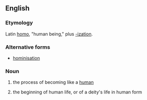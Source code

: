 ==English==

===Etymology===

Latin [[homo]], "human being," plus [[-ization]].

===Alternative forms===
*[[hominisation]]

===Noun===
{{en-noun|-}}

# {{context|paleontology}} the process of becoming like a [[human]]
# {{context|theology}} the beginning of human life, or of a deity's life in human form